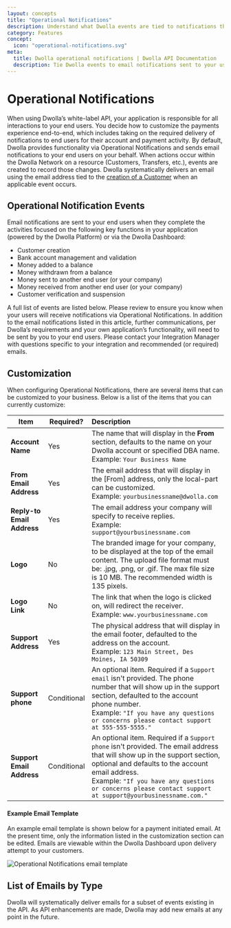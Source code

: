 ```yaml
---
layout: concepts
title: "Operational Notifications"
description: Understand what Dwolla events are tied to notifications that are sent to your end users. Preview the customizable email templates here.
category: Features
concept:
  icon: "operational-notifications.svg"
meta:
  title: Dwolla operational notifications | Dwolla API Documentation
  description: Tie Dwolla events to email notifications sent to your users. Preview what the operational notifications will look like.
---
```



# Operational Notifications

When using Dwolla’s white-label API, your application is responsible for all interactions to your end users. You decide how to customize the payments experience end-to-end, which includes taking on the required delivery of notifications to end users for their account and payment activity. By default, Dwolla provides functionality via Operational Notifications and sends email notifications to your end users on your behalf. When actions occur within the Dwolla Network on a resource (Customers, Transfers, etc.), events are created to record those changes. Dwolla systematically delivers an email using the email address tied to the [creation of a Customer](https://docs.dwolla.com/#customers) when an applicable event occurs.

## Operational Notification Events

Email notifications are sent to your end users when they complete the activities focused on the following key functions in your application (powered by the Dwolla Platform) or via the Dwolla Dashboard:

- Customer creation
- Bank account management and validation
- Money added to a balance
- Money withdrawn from a balance
- Money sent to another end user (or your company)
- Money received from another end user (or your company)
- Customer verification and suspension

A full list of events are listed below. Please review to ensure you know when your users will receive notifications via Operational Notifications. In addition to the email notifications listed in this article, further communications, per Dwolla’s requirements and your own application’s functionality, will need to be sent by you to your end users. Please contact your Integration Manager with questions specific to your integration and recommended (or required) emails.

## Customization

When configuring Operational Notifications, there are several items that can be customized to your business. Below is a list of the items that you can currently customize:

| Item                       | Required?   | Description                                                                                                                                                                                                                                                                                      |
| -------------------------- | ----------- | :----------------------------------------------------------------------------------------------------------------------------------------------------------------------------------------------------------------------------------------------------------------------------------------------- |
| **Account Name**           | Yes         | The name that will display in the **From** section, defaults to the name on your Dwolla account or specified DBA name.<br /> Example: `Your Business Name`                                                                                                                                       |
| **From Email Address**     | Yes         | The email address that will display in the [From] address, only the local-part can be customized.<br /> Example: `yourbusinessname@dwolla.com`                                                                                                                                                   |
| **Reply-to Email Address** | Yes         | The email address your company will specify to receive replies.<br /> Example: `support@yourbusinessname.com`                                                                                                                                                                                    |
| **Logo**                   | No          | The branded image for your company, to be displayed at the top of the email content. The upload file format must be: .jpg, .png, or .gif. The max file size is 10 MB. The recommended width is 135 pixels.                                                                                       |
| **Logo Link**              | No          | The link that when the logo is clicked on, will redirect the receiver.<br /> Example: `www.yourbusinessname.com`                                                                                                                                                                                 |
| **Support Address**        | Yes         | The physical address that will display in the email footer, defaulted to the address on the account.<br /> Example: `123 Main Street, Des Moines, IA 50309`                                                                                                                                      |
| **Support phone**          | Conditional | An optional item. Required if a `Support email` isn't provided. The phone number that will show up in the support section, defaulted to the account phone number.<br /> Example: `"If you have any questions or concerns please contact support at 555-555-5555."`                               |
| **Support Email Address**  | Conditional | An optional item. Required if a `Support phone` isn't provided. The email address that will show up in the support section, optional and defaults to the account email address.<br /> Example: `"If you have any questions or concerns please contact support at support@yourbusinessname.com."` |

#### Example Email Template

An example email template is shown below for a payment initiated email. At the present time, only the information listed in the customization section can be edited. Emails are viewable within the Dwolla Dashboard upon delivery attempt to your customers.

<Image src={emailTemplate} alt="Operational Notifications email template" />

## List of Emails by Type

Dwolla will systematically deliver emails for a subset of events existing in the API. As API enhancements are made, Dwolla may add new emails at any point in the future.
